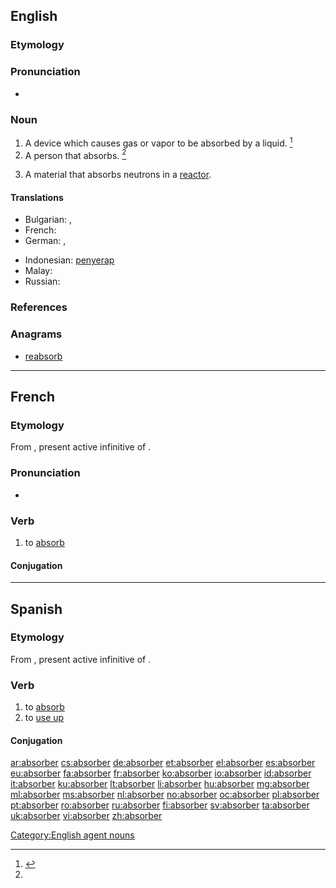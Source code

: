 {{also|Absorber}}
==English==

===Etymology===
{{suffix|absorb|er}}

===Pronunciation===
* {{a|US}} {{IPA|/əbˈsɔɹ.bɚ/|/əbˈzɔɹ.bɚ/|/æbˈsɔɹ.bɚ/|/æbˈzɔɹ.bɚ/}}

===Noun===
{{wikipedia}}
{{en-noun}}

# A device which causes gas or vapor to be absorbed by a liquid. {{defdate|First attested in the mid 19<sup>th</sup> century.}}<ref name=SOED>{{reference-book | last =| first = | authorlink =  | coauthors =  | editor =Brown, Lesley  | others =  | title = The Shorter Oxford English Dictionary | origdate =  | origyear = 1933| origmonth =  | url =  | format =  | accessdate =  | accessyear =  | accessmonth =  | edition = 5th | date =  | year =2003| month =  | publisher =Oxford University Press  | location =Oxford, UK | language =  | id =  | doi = | isbn =978-0-19-860575-7 | lccn = | ol = | pages =9| chapter =  | chapterurl =  | quote =}}</ref>
# A person that absorbs. {{defdate|First attested in the mid 19<sup>th</sup> century.}}<ref name=SOED/>
# {{nuclear physics}} A material that absorbs neutrons in a [[reactor]].

====Translations====
{{trans-top|one who, or that which, absorbs}}
* Bulgarian: {{t-|bg|абсорбент}},  {{t-|bg|абсорбер}}
* French: {{t+|fr|absorbant|m}}
* German: {{t-|de|Absorber|m}}, {{t-|de|Augsauger|m}}
{{trans-mid}}
* Indonesian: [[serap|penyerap]]
* Malay: {{t-|ms|penyerap}}
* Russian: {{t+|ru|абсорбер|m}}
{{trans-bottom}}

===References===
<references/>

===Anagrams===
* [[reabsorb#English|reabsorb]]

[[Category:English agent nouns]]
----
==French==

===Etymology===
From {{etyl|la|fr}} {{term|absorbere|absorbēre|lang=la}}, present active infinitive of {{term|absorbeo|absorbeō|absorb|lang=la}}.

===Pronunciation===
* {{audio|Fr-absorber.ogg|Audio}}

===Verb===
{{fr-verb}}

# to [[absorb]]

====Conjugation====
{{fr-conj-er|absorb|avoir}}

----

==Spanish==

===Etymology===
From {{etyl|la|es}} {{term|absorbere|absorbēre|lang=la}}, present active infinitive of {{term|absorbeo|absorbeō|absorb|lang=la}}.

===Verb===
{{es-verb|absorb|er}}

# to [[absorb]]
# to [[use up]]

====Conjugation====
{{es-conj-er|absorb}}

[[ar:absorber]]
[[cs:absorber]]
[[de:absorber]]
[[et:absorber]]
[[el:absorber]]
[[es:absorber]]
[[eu:absorber]]
[[fa:absorber]]
[[fr:absorber]]
[[ko:absorber]]
[[io:absorber]]
[[id:absorber]]
[[it:absorber]]
[[ku:absorber]]
[[lt:absorber]]
[[li:absorber]]
[[hu:absorber]]
[[mg:absorber]]
[[ml:absorber]]
[[ms:absorber]]
[[nl:absorber]]
[[no:absorber]]
[[oc:absorber]]
[[pl:absorber]]
[[pt:absorber]]
[[ro:absorber]]
[[ru:absorber]]
[[fi:absorber]]
[[sv:absorber]]
[[ta:absorber]]
[[uk:absorber]]
[[vi:absorber]]
[[zh:absorber]]